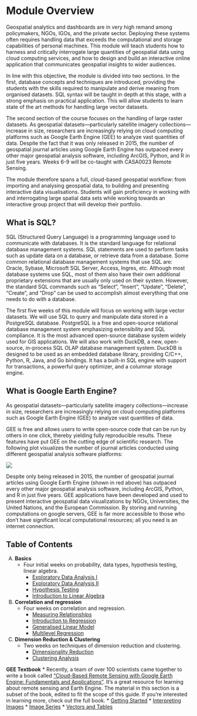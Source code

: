 # Module Overview {.unnumbered}

Geospatial analytics and dashboards are in very high remand among policymakers, NGOs, IGOs, and the private sector. Deploying these systems often requires handling data that exceeds the computational and storage capabilities of personal machines. This module will teach students how to harness and critically interrogate large quantities of geospatial data using cloud computing services, and how to design and build an interactive online application that communicates geospatial insights to wider audiences. 

In line with this objective, the module is divided into two sections. In the first, database concepts and techniques are introduced, providing the students with the skills required to manipulate and derive meaning from organised datasets. SQL syntax will be taught in depth at this stage, with a strong emphasis on practical application. This will allow students to learn state of the art methods for handling large vector datasets. 

The second section of the course focuses on the handling of large raster datasets. As geospatial datasets—particularly satellite imagery collections—increase in size, researchers are increasingly relying on cloud computing platforms such as Google Earth Engine (GEE) to analyze vast quantities of data. Despite the fact that it was only released in 2015, the number of geospatial journal articles using Google Earth Engine has outpaced every other major geospatial analysis software, including ArcGIS, Python, and R in just five years. Weeks 6-9 will be co-taught with CASA0023 Remote Sensing. 

The module therefore spans a full, cloud-based geospatial workflow: from importing and analysing geospatial data, to building and presenting interactive data visualisations. Students will gain proficiency in working with and interrogating large spatial data sets while working towards an interactive group project that will develop their portfolio.

## What is SQL?

SQL (Structured Query Language) is a programming language used to communicate with databases. It is the standard language for relational database management systems. SQL statements are used to perform tasks such as update data on a database, or retrieve data from a database. Some common relational database management systems that use SQL are: Oracle, Sybase, Microsoft SQL Server, Access, Ingres, etc. Although most database systems use SQL, most of them also have their own additional proprietary extensions that are usually only used on their system. However, the standard SQL commands such as "Select", "Insert", "Update", "Delete", "Create", and "Drop" can be used to accomplish almost everything that one needs to do with a database. 

The first five weeks of this module will focus on working with large vector datasets. We will use SQL to query and manipulate data stored in a PostgreSQL database. PostgreSQL is a free and open-source relational database management system emphasizing extensibility and SQL compliance. It is the most advanced open-source database system widely used for GIS applications. We will also work with DuckDB, a new, open-source, in-process SQL OLAP database management system. DuckDB is designed to be used as an embedded database library, providing C/C++, Python, R, Java, and Go bindings. It has a built-in SQL engine with support for transactions, a powerful query optimizer, and a columnar storage engine.


## What is Google Earth Engine?

As geospatial datasets—particularly satellite imagery collections—increase in size, researchers are increasingly relying on cloud computing platforms such as Google Earth Engine (GEE) to analyze vast quantities of data. 

GEE is free and allows users to write open-source code that can be run by others in one click, thereby yielding fully reproducible results. These features have put GEE on the cutting edge of scientific research. The following plot visualizes the number of journal articles conducted using different geospatial analysis software platforms:

![](./images/WoS%20Articles.png)

Despite only being released in 2015, the number of geospatial journal articles using Google Earth Engine (shown in red above) has outpaced every other major geospatial analysis software, including ArcGIS, Python, and R in just five years. GEE applications have been developed and used to present interactive geospatial data visualizations by NGOs, Universities, the United Nations, and the European Commission. By storing and running computations on google servers, GEE is far more accessible to those who don’t have significant local computational resources; all you need is an internet connection. 

## Table of Contents
A) **Basics**
    * Four initial weeks on probability, data types, hypothesis testing, linear algebra.
        * [Exploratory Data Analysis I](W01_intro.qmd)
        * [Exploratory Data Analysis II](W02_SQL.qmd)
        * [Hypothesis Testing](W03_postgis1.qmd)
        * [Introduction to Linear Algebra](W04_postgis2.qmd)
B) **Correlation and regression**
    * Four weeks on correlation and regression.
        * [Measuring Relationships](W05_quiz.qmd)
        * [Introduction to Regression](W06_RS.qmd)
        * [Generalised Linear Model](W07_refineries.qmd)
        * [Multilevel Regression](W08_ISM.qmd)
C) **Dimension Reduction & Clustering**
    * Two weeks on techniques of dimension reduction and clustering.
        * [Dimensionality Reduction](W09_blast.qmd)
        * [Clustering Analysis](W10_ships.qmd)


**GEE Textbook**
    * Recently, a team of over 100 scientists came together to write a book called ["Cloud-Based Remote Sensing with Google Earth Engine: Fundamentals and Applications"](https://www.eefabook.org/). It's a great resource for learning about remote sensing and Earth Engine. The material in this section is a subset of the book, edited to fit the scope of this guide. If you're interested in learning more, check out the full book.
        * [Getting Started](F1.qmd)
        * [Interpreting Images](F2.qmd)
        * [Image Series](F4.qmd)
        * [Vectors and Tables](F5.qmd)